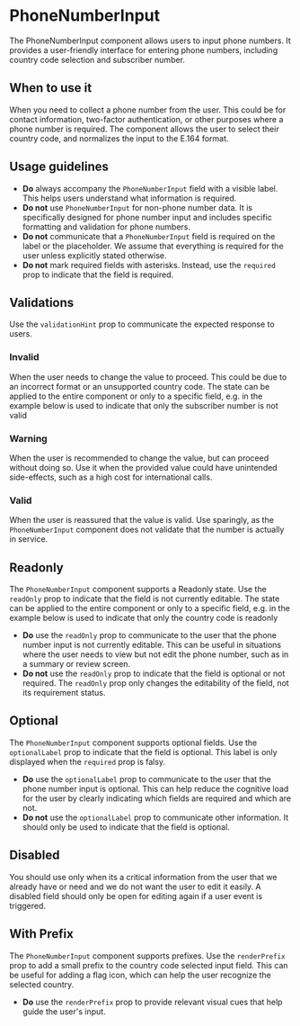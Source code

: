 
<Meta of={Stories} />

# PhoneNumberInput

<Status variant="experimental" />

The PhoneNumberInput component allows users to input phone numbers.
It provides a user-friendly interface for entering phone numbers, including country code selection and subscriber number.


<Story of={Stories.Base} />
<Props />

## When to use it

When you need to collect a phone number from the user. This could be for contact information, two-factor authentication, or other purposes where a phone number is required.
The component allows the user to select their country code, and normalizes the input to the E.164 format.

## Usage guidelines

- **Do** always accompany the `PhoneNumberInput` field with a visible label. This helps users understand what information is required.
- **Do not** use `PhoneNumberInput` for non-phone number data. It is specifically designed for phone number input and includes specific formatting and validation for phone numbers.
- **Do not** communicate that a `PhoneNumberInput` field is required on the label or the placeholder. We assume that everything is required for the user unless explicitly stated otherwise.
- **Do not** mark required fields with asterisks. Instead, use the `required` prop to indicate that the field is required.

## Validations

Use the `validationHint` prop to communicate the expected response to users.

### Invalid

When the user needs to change the value to proceed. This could be due to an incorrect format or an unsupported country code.
The state can be applied to the entire component or only to a specific field, e.g. in the example below is used to indicate that only the subscriber number is not valid

<Story of={Stories.Invalid} />

### Warning

When the user is recommended to change the value, but can proceed without doing so. Use it when the provided value could have unintended side-effects, such as a high cost for international calls.

<Story of={Stories.Warning} />

### Valid

When the user is reassured that the value is valid. Use sparingly, as the `PhoneNumberInput` component does not validate that the number is actually in service.

<Story of={Stories.Valid} />

## Readonly

The `PhoneNumberInput` component supports a Readonly state. Use the `readOnly` prop to indicate that the field is not currently editable.
The state can be applied to the entire component or only to a specific field, e.g. in the example below is used to indicate that only the country code is readonly

- **Do** use the `readOnly` prop to communicate to the user that the phone number input is not currently editable. This can be useful in situations where the user needs to view but not edit the phone number, such as in a summary or review screen.
- **Do not** use the `readOnly` prop to indicate that the field is optional or not required. The `readOnly` prop only changes the editability of the field, not its requirement status.

<Story of={Stories.Readonly} />

## Optional

The `PhoneNumberInput` component supports optional fields. Use the `optionalLabel` prop to indicate that the field is optional. This label is only displayed when the `required` prop is falsy.

- **Do** use the `optionalLabel` prop to communicate to the user that the phone number input is optional. This can help reduce the cognitive load for the user by clearly indicating which fields are required and which are not.
- **Do not** use the `optionalLabel` prop to communicate other information. It should only be used to indicate that the field is optional.

<Story of={Stories.Optional} />

## Disabled

You should use only when its a critical information from the user that we
already have or need and we do not want the user to edit it easily. A disabled
field should only be open for editing again if a user event is triggered.

<Story of={Stories.Disabled} />

## With Prefix

The `PhoneNumberInput` component supports prefixes. Use the `renderPrefix` prop to add a small prefix to the country code selected input field. This can be useful for adding a flag icon, which can help the user recognize the selected country.

- **Do** use the `renderPrefix` prop to provide relevant visual cues that help guide the user's input.

<Story of={Stories.WithPrefix} />